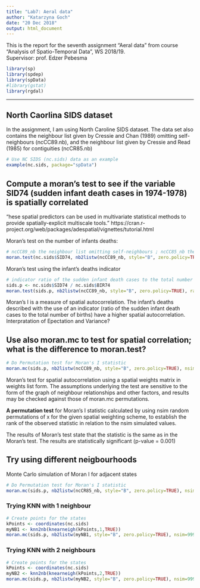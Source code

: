 ---
title: "Lab7: Aeral data"
author: "Katarzyna Goch"
date: "20 Dec 2018"
output: html_document
---

This is the report for the seventh assignment "Aeral data" from course "Analysis of Spatio-Temporal Data", WS 2018/19.  
Supervisor: prof. Edzer Pebesma

```{r setup, include=FALSE}

library(sp)
library(spdep)
library(spData)
#library(gstat)
library(rgdal)

```
  
****************
## North Caorlina SIDS dataset
In the assignment, I am using North Caroline SIDS dataset. The data set also contains the neighbour list given by Cressie and Chan (1989) omitting self-neighbours (ncCC89.nb), and the neighbour list given by Cressie and Read (1985) for contiguities (ncCR85.nb)

```{r}
# Use NC SIDS (nc.sids) data as an example
example(nc.sids, package="spData")

```

## Compute a moran's test to see if the variable SID74 (sudden infant death cases in 1974-1978) is spatially correlated
"hese spatial predictors can be used in multivariate statistical methods to provide spatially-explicit multiscale tools." https://cran.r-project.org/web/packages/adespatial/vignettes/tutorial.html

  Moran's test on the number of infants deaths:

```{r}
# ncCC89_nb the neighbour list omitting self-neighbours ; ncCC85_nb the neighbour list for contiguities
moran.test(nc.sids$SID74, nb2listw(ncCC89_nb, style="B", zero.policy=TRUE), randomisation=TRUE, zero.policy=TRUE,  alternative="greater", rank = FALSE, na.action=na.fail, spChk=NULL, adjust.n=TRUE, drop.EI2=FALSE)

```

  Moran's test using the infant's deaths indicator
```{r}
# indicator ratio of the sudden infant death cases to the total number of births
sids.p <- nc.sids$SID74 / nc.sids$BIR74 
moran.test(sids.p, nb2listw(ncCC89_nb, style="B", zero.policy=TRUE), randomisation=TRUE, zero.policy=TRUE,  alternative="greater", rank = FALSE, na.action=na.fail, spChk=NULL, adjust.n=TRUE, drop.EI2=FALSE)

```
 Moran's I is a measure of spatial autocorrelation. The infant's deaths described with the use of an indicator (ratio of the sudden infant death cases to the total number of births) have a higher spatial autocorrelation.
 Interpratation of Epectation and Variance?

## Use also moran.mc to test for spatial correlation; what is the difference to moran.test?

```{r}
# Do Permutation test for Moran's I statistic
moran.mc(sids.p, nb2listw(ncCC89_nb, style="B", zero.policy=TRUE), nsim=999, zero.policy=TRUE)

```
  Moran's test for spatial autocorrelation using a spatial weights matrix in weights list form. The assumptions underlying the test are sensitive to the form of the graph of neighbour relationships and other factors, and results may be checked against those of moran.mc permutations.
  
  **A permutation test** for Moran's I statistic calculated by using nsim random permutations of x for the given spatial weighting scheme, to establish the rank of the observed statistic in relation to the nsim simulated values.
  
  The results of Moran's test state that the statistic is the same as in the Moran's test. The results are statistically significant (p-value = 0.001)
    
## Try using different neigbourhoods
Monte Carlo simulation of Moran I for adjacent states
```{r}
# Do Permutation test for Moran's I statistic
moran.mc(sids.p, nb2listw(ncCR85_nb, style="B", zero.policy=TRUE), nsim=999, zero.policy=TRUE)
```

### Trying KNN with 1 neighbour
```{r}
# Create points for the states
kPoints <- coordinates(nc.sids)
myNB1 <- knn2nb(knearneigh(kPoints,1,TRUE))
moran.mc(sids.p, nb2listw(myNB1, style="B", zero.policy=TRUE), nsim=999, zero.policy=TRUE)
```

### Trying KNN with 2 neighbours
```{r}
# Create points for the states
kPoints <- coordinates(nc.sids)
myNB2 <- knn2nb(knearneigh(kPoints,2,TRUE))
moran.mc(sids.p, nb2listw(myNB2, style="B", zero.policy=TRUE), nsim=999, zero.policy=TRUE)
```




